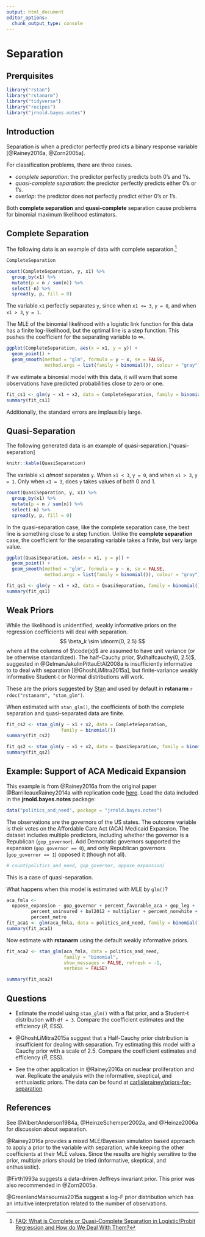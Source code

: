 ```yaml
---
output: html_document
editor_options:
  chunk_output_type: console
---
```


# Separation {#separtion}

## Prerquisites {-}

```r
library("rstan")
library("rstanarm")
library("tidyverse")
library("recipes")
library("jrnold.bayes.notes")
```

## Introduction

Separation is when a predictor perfectly predicts a binary response variable [@Rainey2016a, @Zorn2005a].

For classification problems, there are three cases.

-   *complete separation*: the predictor perfectly predicts both 0's and 1's.
-   *quasi-complete separation*: the predictor perfectly predicts either 0's or 1's.
-   *overlap*: the predictor does not perfectly predict either 0's or 1's.

Both **complete separation** and **quasi-complete** separation cause problems for binomial maximum likelihood estimators.

## Complete Separation

The following data is an example of data with complete separation.[^fake-separation]
```r
CompleteSeparation
```

```r
count(CompleteSeparation, y, x1) %>%
  group_by(x1) %>%
  mutate(p = n / sum(n)) %>%
  select(-n) %>%
  spread(y, p, fill = 0)
```
The variable `x1` perfectly separates `y`, since when `x1 <= 3`, `y = 0`,
and when `x1 > 3`, `y = 1`.

The MLE of the binomial likelihood with a logistic link function for this data has a finite log-likelihood, but the optimal line is a step function. This pushes the coefficient for the separating variable to $\infty$.
```r
ggplot(CompleteSeparation, aes(x = x1, y = y)) +
  geom_point() +
  geom_smooth(method = "glm", formula = y ~ x, se = FALSE,
              method.args = list(family = binomial()), colour = "gray")
```

If we estimate a binomial model with this data, it will warn that some observations have predicted probabilities close to zero or one.
```r
fit_cs1 <- glm(y ~ x1 + x2, data = CompleteSeparation, family = binomial())
summary(fit_cs1)
```
Additionally, the standard errors are implausibly large.

## Quasi-Separation

The following generated data is an example of quasi-separation.[^quasi-separation]
```r
knitr::kable(QuasiSeparation)
```

The variable `x1` *almost* separates `y`.
When `x1 < 3`, `y = 0`, and when `x1 > 3`, `y = 1`.
Only when `x1 = 3`, does `y` takes values of both 0 and 1.
```r
count(QuasiSeparation, y, x1) %>%
  group_by(x1) %>%
  mutate(p = n / sum(n)) %>%
  select(-n) %>%
  spread(y, p, fill = 0)
```

In the quasi-separation case, like the complete separation case, the best line is something close to a step function.
Unlike the **complete separation** case, the coefficient for the separating variable takes a finite, but very large value.
```r
ggplot(QuasiSeparation, aes(x = x1, y = y)) +
  geom_point() +
  geom_smooth(method = "glm", formula = y ~ x, se = FALSE,
              method.args = list(family = binomial()), colour = "gray")
```

```r
fit_qs1 <- glm(y ~ x1 + x2, data = QuasiSeparation, family = binomial())
summary(fit_qs1)
```

## Weak Priors

While the likelihood is unidentified, weakly informative priors on the regression coefficients will deal with separation.
$$
\beta_k \sim \dnorm(0, 2.5)
$$
where all the columns of $\code{x}$ are assumed to have unit variance (or be otherwise standardized).
The half-Cauchy prior, $\dhalfcauchy(0, 2.5)$, suggested in @GelmanJakulinPittauEtAl2008a is insufficiently informative to  to deal with separation [@GhoshLiMitra2015a], but finite-variance weakly informative Student-t or Normal distributions will work.

These are the priors suggested by [Stan](https://github.com/stan-dev/stan/wiki/Prior-Choice-Recommendations) and
used by default in **rstanarm** `r rdoc("rstanarm", "stan_glm")`.

When estimated with `stan_glm()`, the coefficients of both the complete separation and quasi-separated data are finite.
```r
fit_cs2 <- stan_glm(y ~ x1 + x2, data = CompleteSeparation,
                    family = binomial())
summary(fit_cs2)
```
```r
fit_qs2 <- stan_glm(y ~ x1 + x2, data = QuasiSeparation, family = binomial())
summary(fit_qs2)
```

## Example: Support of ACA Medicaid Expansion

This example is from @Rainey2016a from the original paper @BarrilleauxRainey2014a
with replication code [here](https://github.com/carlislerainey/separation).
Load the data included in the **jrnold.bayes.notes** package:
```r
data("politics_and_need", package = "jrnold.bayes.notes")
```

The observations are the governors of the US states.
The outcome variable is their votes on the Affordable Care Act (ACA) Medicaid Expansion.
The dataset includes multiple predictors, including whether the governor is a Republican (`gop_governor`).
Add Democratic governors supported the expansion (`gop_governor == 0`),
and only Republican governors (`gop_governor == 1`) opposed it (though not all).
```r
# count(politics_and_need, gop_governor, oppose_expansion)
```
This is a case of quasi-separation.

What happens when this model is estimated with MLE by `glm()`?
```r
aca_fmla <-
  oppose_expansion ~ gop_governor + percent_favorable_aca + gop_leg +
         percent_uninsured + bal2012 + multiplier + percent_nonwhite +
         percent_metro
fit_aca1 <- glm(aca_fmla, data = politics_and_need, family = binomial())
summary(fit_aca1)
```

Now estimate with **rstanarm** using the default weakly informative priors.
```r
fit_aca2 <- stan_glm(aca_fmla, data = politics_and_need,
                     family = "binomial",
                     show_messages = FALSE, refresh = -1,
                     verbose = FALSE)
```
```r
summary(fit_aca2)
```

## Questions

-   Estimate the model using `stan_glm()` with a flat prior, and a Student-t
    distribution with `df = 3`. Compare the coefficient estimates and the
    efficiency ($\hat{R}$, ESS).

-   @GhoshLiMitra2015a suggest that a Half-Cauchy prior distribution is
    insufficient for dealing with separation. Try estimating this model with
    a Cauchy prior with a scale of 2.5. Compare the coefficient estimates
    and efficiency ($\hat{R}$, ESS).

-   See the other application in @Rainey2016a on nuclear proliferation and
    war. Replicate the analysis with the informative, skeptical, and
    enthusiastic priors.  The data can be found at [carlislerainey/priors-for-separation](https://github.com/carlislerainey/priors-for-separation/tree/master/bm-replication).

## References

See @AlbertAnderson1984a, @HeinzeSchemper2002a, and @Heinze2006a for discussion
about separation.

@Rainey2016a provides a mixed MLE/Bayesian simulation based approach to apply a prior to the variable with separation, while keeping the other coefficients at their MLE values.
Since the results are highly sensitive to the prior, multiple priors should be tried (informative, skeptical, and enthusiastic).

@Firth1993a suggests a data-driven Jeffreys invariant prior. This prior was also recommended in @Zorn2005a.

@GreenlandMansournia2015a suggest a log-F prior distribution which has an intuitive interpretation related to the number of observations.

[^fake-separation]: [FAQ: What is Complete or Quasi-Complete Separation in Logistic/Probit Regression and How do We Deal With Them?](https://stats.idre.ucla.edu/other/mult-pkg/faq/general/faqwhat-is-complete-or-quasi-complete-separation-in-logisticprobit-regression-and-how-do-we-deal-with-them/)
